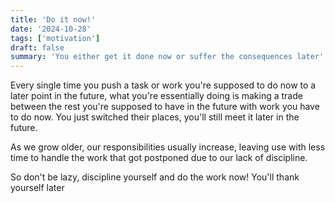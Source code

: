 ```yaml
---
title: 'Do it now!'
date: '2024-10-28'
tags: ['motivation']
draft: false
summary: 'You either get it done now or suffer the consequences later'
---
```


Every single time you push a task or work you're supposed to do now to a later point in the future, what you're essentially doing is making
a trade between the rest you're supposed to have in the future with work you have to do now. You just switched their places, you'll still meet it
later in the future.

As we grow older, our responsibilities usually increase, leaving use with less time to handle the work that got postponed due to our lack of
discipline.

So don't be lazy, discipline yourself and do the work now! You'll thank yourself later

